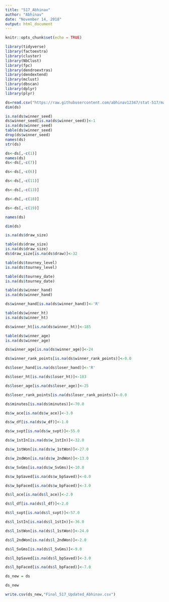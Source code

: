 ---
title: "517_Abhinav"
author: "Abhinav"
date: "November 14, 2018"
output: html_document
---

```{r setup, include=FALSE}
knitr::opts_chunk$set(echo = TRUE)
```

```{r}
library(tidyverse)
library(factoextra)
library(cluster) 
library(NbClust) 
library(fpc) 
library(dendroextras)
library(dendextend) 
library(mclust) 
library(dbscan) 
library(dplyr)
library(plyr)
```

```{r}
ds=read.csv("https://raw.githubusercontent.com/abhinav12347/stat-517/master/Final_517.csv")
dim(ds)


```

```{r}

is.na(ds$winner_seed)
ds$winner_seed[is.na(ds$winner_seed)]<-1
is.na(ds$winner_seed)
table(ds$winner_seed)
drop(ds$winner_seed)
names(ds)
str(ds)
```

```{r}
ds<-ds[,-c(1)]
names(ds)
ds<-ds[,-c(7)]
```


```{r}
ds<-ds[,-c(6)]
```

```{r}
ds<-ds[,-c(11)]

```

```{r}
ds<-ds[,-c(13)]

```

```{r}
ds<-ds[,-c(18)]

```

```{r}
ds<-ds[,-c(19)]

```

```{r}
names(ds)
```

```{r}
dim(ds)
```

```{r}
is.na(ds$draw_size)
```

```{r}
table(ds$draw_size)
is.na(ds$draw_size)
ds$draw_size[is.na(ds$draw)]<-32


```

```{r}
table(ds$tourney_level)
is.na(ds$tourney_level)
```


```{r}
table(ds$tourney_date)
is.na(ds$tourney_date)
```


```{r}
table(ds$winner_hand)
is.na(ds$winner_hand)
```

```{r}
ds$winner_hand[is.na(ds$winner_hand)]<-'R'

```

```{r}
table(ds$winner_ht)
is.na(ds$winner_ht)
```

```{r}
ds$winner_ht[is.na(ds$winner_ht)]<-185

```

```{r}
table(ds$winner_age)
is.na(ds$winner_age)
```

```{r}
ds$winner_age[is.na(ds$winner_age)]<-24

```

```{r}
ds$winner_rank_points[is.na(ds$winner_rank_points)]<-0.0

```

```{r}
ds$loser_hand[is.na(ds$loser_hand)]<-'R'

```

```{r}
ds$loser_ht[is.na(ds$loser_ht)]<-183

```

```{r}
ds$loser_age[is.na(ds$loser_age)]<-25

```

```{r}
ds$loser_rank_points[is.na(ds$loser_rank_points)]<-0.0

```

```{r}
ds$minutes[is.na(ds$minutes)]<-70.0

```

```{r}
ds$w_ace[is.na(ds$w_ace)]<-3.0

```

```{r}
ds$w_df[is.na(ds$w_df)]<-1.0

```

```{r}
ds$w_svpt[is.na(ds$w_svpt)]<-55.0

```

```{r}
ds$w_1stIn[is.na(ds$w_1stIn)]<-32.0

```

```{r}
ds$w_1stWon[is.na(ds$w_1stWon)]<-27.0

```

```{r}
ds$w_2ndWon[is.na(ds$w_2ndWon)]<-13.0

```

```{r}
ds$w_SvGms[is.na(ds$w_SvGms)]<-10.0

```

```{r}
ds$w_bpSaved[is.na(ds$w_bpSaved)]<-0.0

```

```{r}
ds$w_bpFaced[is.na(ds$w_bpFaced)]<-3.0

```

```{r}
ds$l_ace[is.na(ds$l_ace)]<-2.0

```

```{r}
ds$l_df[is.na(ds$l_df)]<-2.0

```

```{r}
ds$l_svpt[is.na(ds$l_svpt)]<-57.0

```

```{r}
ds$l_1stIn[is.na(ds$l_1stIn)]<-36.0

```

```{r}
ds$l_1stWon[is.na(ds$l_1stWon)]<-24.0

```

```{r}
ds$l_2ndWon[is.na(ds$l_2ndWon)]<-2.0

```

```{r}
ds$l_SvGms[is.na(ds$l_SvGms)]<-9.0

```

```{r}
ds$l_bpSaved[is.na(ds$l_bpSaved)]<-3.0

```

```{r}
ds$l_bpFaced[is.na(ds$l_bpFaced)]<-7.0

```

```{r}
ds_new = ds
```

```{r}
ds_new
```

```{r}
write.csv(ds_new,"Final_517_Updated_Abhinav.csv")

```

